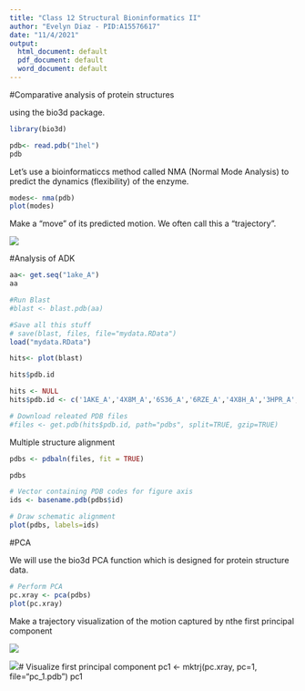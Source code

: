 ```yaml
---
title: "Class 12 Structural Bioninformatics II"
author: "Evelyn Diaz - PID:A15576617"
date: "11/4/2021"
output:
  html_document: default
  pdf_document: default
  word_document: default
---
```


\#Comparative analysis of protein structures

using the bio3d package.

```r
library(bio3d)

pdb<- read.pdb("1hel")
pdb
```

Let's use a bioinformaticcs method called NMA (Normal Mode Analysis) to predict the dynamics (flexibility) of the enzyme.

```r
modes<- nma(pdb)
plot(modes)
```

Make a "move" of its predicted motion. We often call this a "trajectory".

![](vmdscene2.bmp)

\#Analysis of ADK

```r
aa<- get.seq("1ake_A")
aa
```

```r
#Run Blast
#blast <- blast.pdb(aa)

#Save all this stuff
# save(blast, files, file="mydata.RData")
load("mydata.RData")
```

```r
hits<- plot(blast)
```

```r
hits$pdb.id
```

```r
hits <- NULL
hits$pdb.id <- c('1AKE_A','4X8M_A','6S36_A','6RZE_A','4X8H_A','3HPR_A','1E4V_A','5EJE_A','1E4Y_A','3X2S_A','6HAP_A','6HAM_A','4K46_A','4NP6_A','3GMT_A','4PZL_A')

```

```r
# Download releated PDB files
#files <- get.pdb(hits$pdb.id, path="pdbs", split=TRUE, gzip=TRUE)
```

Multiple structure alignment

```r
pdbs <- pdbaln(files, fit = TRUE)
```

```r
pdbs

```

```r
# Vector containing PDB codes for figure axis
ids <- basename.pdb(pdbs$id)

# Draw schematic alignment
plot(pdbs, labels=ids)
```

\#PCA

We will use the bio3d PCA function which is designed for protein structure data.

```r
# Perform PCA
pc.xray <- pca(pdbs)
plot(pc.xray)
```

Make a trajectory visualization of the motion captured by nthe first principal component


![](images/PC1.bmp)


![](images/Actin.bmp)\# Visualize first principal component
pc1 \<- mktrj(pc.xray, pc=1, file="pc_1.pdb")
pc1
